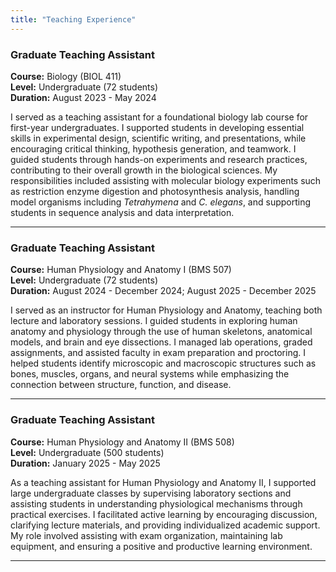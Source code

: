 ```yaml
---
title: "Teaching Experience"
---
```


### Graduate Teaching Assistant

**Course:** Biology (BIOL 411)\
**Level:** Undergraduate (72 students)\
**Duration:** August 2023 - May 2024

I served as a teaching assistant for a foundational biology lab course for first-year undergraduates. I supported students in developing essential skills in experimental design, scientific writing, and presentations, while encouraging critical thinking, hypothesis generation, and teamwork. I guided students through hands-on experiments and research practices, contributing to their overall growth in the biological sciences. My responsibilities included assisting with molecular biology experiments such as restriction enzyme digestion and photosynthesis analysis, handling model organisms including *Tetrahymena* and *C. elegans*, and supporting students in sequence analysis and data interpretation.

------------------------------------------------------------------------

### Graduate Teaching Assistant

**Course:** Human Physiology and Anatomy I (BMS 507)\
**Level:** Undergraduate (72 students)\
**Duration:** August 2024 - December 2024; August 2025 - December 2025

I served as an instructor for Human Physiology and Anatomy, teaching both lecture and laboratory sessions. I guided students in exploring human anatomy and physiology through the use of human skeletons, anatomical models, and brain and eye dissections. I managed lab operations, graded assignments, and assisted faculty in exam preparation and proctoring. I helped students identify microscopic and macroscopic structures such as bones, muscles, organs, and neural systems while emphasizing the connection between structure, function, and disease.

------------------------------------------------------------------------

### Graduate Teaching Assistant

**Course:** Human Physiology and Anatomy II (BMS 508)\
**Level:** Undergraduate (500 students)\
**Duration:** January 2025 - May 2025

As a teaching assistant for Human Physiology and Anatomy II, I supported large undergraduate classes by supervising laboratory sections and assisting students in understanding physiological mechanisms through practical exercises. I facilitated active learning by encouraging discussion, clarifying lecture materials, and providing individualized academic support. My role involved assisting with exam organization, maintaining lab equipment, and ensuring a positive and productive learning environment.

------------------------------------------------------------------------
